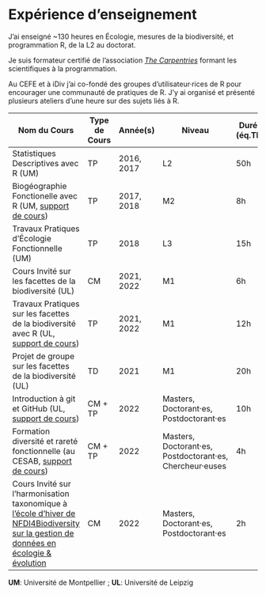# Expérience d'enseignement

J'ai enseigné ~130 heures en Écologie, mesures de la biodiversité, et programmation R, de la L2 au doctorat.

Je suis formateur certifié de l'association [*The Carpentries*](https://carpentries.org/) formant les scientifiques à la programmation.

Au CEFE et à iDiv j'ai co-fondé des groupes d'utilisateur$\cdotp$rices de R pour encourager une communauté de pratiques de R.
\newline J'y ai organisé et présenté plusieurs ateliers d'une heure sur des sujets liés à R.

| Nom du Cours                          |Type de Cours| Année(s) | Niveau         |Durée (éq.TD)|
|---------------------------------------|-------------|----------|----------------|-------------|
| Statistiques Descriptives avec R (UM) | TP | 2016, 2017 | L2 | 50h |
| Biogéographie Fonctionelle avec R (UM, [support de cours](https://github.com/Rekyt/functional_biogeo_practical)) | TP | 2017, 2018 | M2 | 8h |
| Travaux Pratiques d'Écologie Fonctionnelle (UM) | TP | 2018 | L3 | 15h |
| Cours Invité sur les facettes de la biodiversité (UL) | CM | 2021, 2022 | M1 | 6h |
| Travaux Pratiques sur les facettes de la biodiversité avec R (UL, [support de cours](https://rekyt.github.io/biodiversity_facets_tutorial/)) | TP | 2021, 2022 | M1 | 12h |
| Projet de groupe sur les facettes de la biodiversité (UL) | TD | 2021 | M1 | 20h |
| Introduction à git et GitHub (UL, [support de cours](https://emilio-berti.github.io/idiv-git-introduction)) | CM + TP | 2022 | Masters, Doctorant$\cdotp$es, Postdoctorant$\cdotp$es | 10h |
| Formation diversité et rareté fonctionnelle (au CESAB, [support de cours](https://frbcesab.github.io/workshop-free/)) | CM + TP | 2022 | Masters, Doctorant$\cdotp$es, Postdoctorant$\cdotp$es, Chercheur$\cdotp$euses | 4h |
| Cours Invité sur l'harmonisation taxonomique à [l'école d'hiver de NFDI4Biodiversity sur la gestion de données en écologie & évolution](https://www.nfdi4biodiversity.org/en/winterschool/) | CM | 2022 | Masters, Doctorant$\cdotp$es, Postdoctorant$\cdotp$es | 2h |

**UM**: Université de Montpellier ; **UL**: Université de Leipzig
